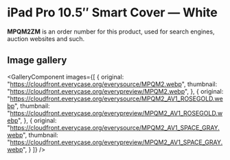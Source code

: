 
# iPad Pro 10.5″ Smart Cover — White

<Callout type='info' emoji='👉🏻'>**MPQM2ZM** is an order number for this product, used for search engines, auction websites and such.</Callout>

## Image gallery

<GalleryComponent
    images={[
      {
        original: "https://cloudfront.everycase.org/everysource/MPQM2.webp",
        thumbnail: "https://cloudfront.everycase.org/everypreview/MPQM2.webp",
      },
      {
        original: "https://cloudfront.everycase.org/everysource/MPQM2_AV1_ROSEGOLD.webp",
        thumbnail: "https://cloudfront.everycase.org/everypreview/MPQM2_AV1_ROSEGOLD.webp",
      },
      {
        original: "https://cloudfront.everycase.org/everysource/MPQM2_AV1_SPACE_GRAY.webp",
        thumbnail: "https://cloudfront.everycase.org/everypreview/MPQM2_AV1_SPACE_GRAY.webp",
      }
    ]}
  />
